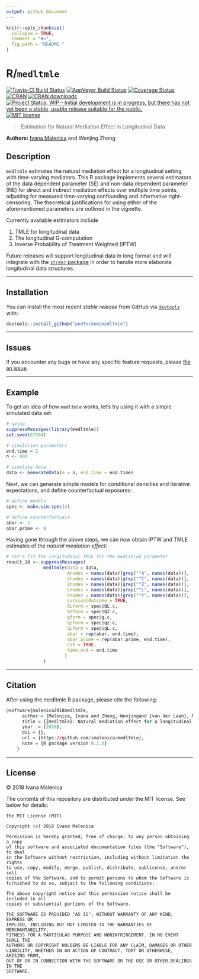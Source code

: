 ```yaml
---
output: github_document
---
```


<!-- README.md is generated from README.Rmd. Please edit that file -->

```r
knitr::opts_chunk$set(
  collapse = TRUE,
  comment = "#>",
  fig.path = "README-"
)
```

# R/`medltmle`

[![Travis-CI Build Status](https://travis-ci.org/podTockom/medltmle.svg?branch=master)](https://travis-ci.org/podTockom/medltmle)
[![AppVeyor Build  Status](https://ci.appveyor.com/api/projects/status/github/podTockom/medltmle?branch=master&svg=true)](https://ci.appveyor.com/project/podTockom/medltmle)
[![Coverage Status](https://img.shields.io/codecov/c/github/podTockom/medltmle/master.svg)](https://codecov.io/github/podTockom/medltmle?branch=master)
[![CRAN](http://www.r-pkg.org/badges/version/medltmle)](http://www.r-pkg.org/pkg/medltmle)
[![CRAN downloads](https://cranlogs.r-pkg.org/badges/medltmle)](https://CRAN.R-project.org/package=medltmle)
[![Project Status: WIP – Initial development is in progress, but there has not yet been a stable, usable release suitable for the public.](http://www.repostatus.org/badges/latest/wip.svg)](http://www.repostatus.org/#wip)
[![MIT license](http://img.shields.io/badge/license-MIT-brightgreen.svg)](http://opensource.org/licenses/MIT)

> Estimation for Natural Mediation Effect in Longitudinal Data

**Authors:** [Ivana Malenica](https://github.com/imalenica) and Wenjing Zheng

## Description

`medltmle` estimates the natural mediation effect for a longitudinal setting
with time-varying mediators. This R package implements several estimators of the
data dependent parameter (SE) and non-data dependent parameter (NE) for direct
and indirect mediation effects over multiple time points, adjusting for measured
time-varying confounding and informative right-censoring. The theoretical
justifications for using either of the aforementioned parameters are outlined in
the vignette.

Currently available estimators include

1. TMLE for longitudinal data
2. The longitudinal G-computation
3. Inverse Probability of Treatment Weighted (IPTW)

Future releases will support longitudinal data in long format and will integrate
with the [`stremr` package](https://github.com/osofr/stremr) in order to handle
more elaborate longitudinal data structures.

---

## Installation

You can install the most recent _stable release_ from GitHub via
[`devtools`](https://www.rstudio.com/products/rpackages/devtools/) with:

```r
devtools::install_github("podTockom/medltmle")
```

---

## Issues

If you encounter any bugs or have any specific feature requests, please [file an
issue](https://github.com/podTockom/medltmle/issues).

---

## Example

To get an idea of how `medltmle` works, let's try using it with a simple
simulated data set:

```r
# setup
suppressMessages(library(medltmle))
set.seed(67394)

# simulation parameters
end.time = 2
n <- 400

# simulate data
data <- GenerateData(n = n, end.time = end.time)
```

Next, we can generate simple models for conditional densities and
iterative expectations, and define counterfactual exposures:

```r
# define models
spec <- make.sim.spec(2)

# define counterfactuals
abar <- 1
abar.prime <- 0
```

Having gone through the above steps, we can now obtain IPTW and TMLE estimates
of the _natural mediation effect_:

```r
# let's fit the longitudinal TMLE for the mediation parameter
result_10 <- suppressMessages(
              medltmle(data = data,
                       Anodes = names(data)[grep("^A", names(data))],
                       Cnodes = names(data)[grep("^C", names(data))],
                       Znodes = names(data)[grep("^Z", names(data))],
                       Lnodes = names(data)[grep("^L", names(data))],
                       Ynodes = names(data)[grep("^Y", names(data))],
                       survivalOutcome = TRUE,
                       QLform = spec$QL.c,
                       QZform = spec$QZ.c,
                       gform = spec$g.c,
                       qzform = spec$qz.c,
                       qLform = spec$qL.c,
                       abar = rep(abar, end.time),
                       abar.prime = rep(abar.prime, end.time),
                       CSE = TRUE,
                       time.end = end.time
                      )
              )

```

---

## Citation 

After using the medltmle R package, please cite the following:

```r

@software{malenica2018medltmle,
      author = {Malenica, Ivana and Zheng, Wenjingand {van der Laan}, Mark J},
      title = {{medltmle}: Natural mediation effect for a longitudinal setting with time-varying mediators},
      year  = {2018},
      doi = {},
      url = {https://github.com/imalenica/medltmle},
      note = {R package version 0.1.0}
    }
```

---

## License
&copy; 2018 Ivana Malenica

The contents of this repository are distributed under the MIT license. See
below for details:
```
The MIT License (MIT)

Copyright (c) 2018 Ivana Malenica

Permission is hereby granted, free of charge, to any person obtaining a copy
of this software and associated documentation files (the "Software"), to deal
in the Software without restriction, including without limitation the rights
to use, copy, modify, merge, publish, distribute, sublicense, and/or sell
copies of the Software, and to permit persons to whom the Software is
furnished to do so, subject to the following conditions:

The above copyright notice and this permission notice shall be included in all
copies or substantial portions of the Software.

THE SOFTWARE IS PROVIDED "AS IS", WITHOUT WARRANTY OF ANY KIND, EXPRESS OR
IMPLIED, INCLUDING BUT NOT LIMITED TO THE WARRANTIES OF MERCHANTABILITY,
FITNESS FOR A PARTICULAR PURPOSE AND NONINFRINGEMENT. IN NO EVENT SHALL THE
AUTHORS OR COPYRIGHT HOLDERS BE LIABLE FOR ANY CLAIM, DAMAGES OR OTHER
LIABILITY, WHETHER IN AN ACTION OF CONTRACT, TORT OR OTHERWISE, ARISING FROM,
OUT OF OR IN CONNECTION WITH THE SOFTWARE OR THE USE OR OTHER DEALINGS IN THE
SOFTWARE.
```
